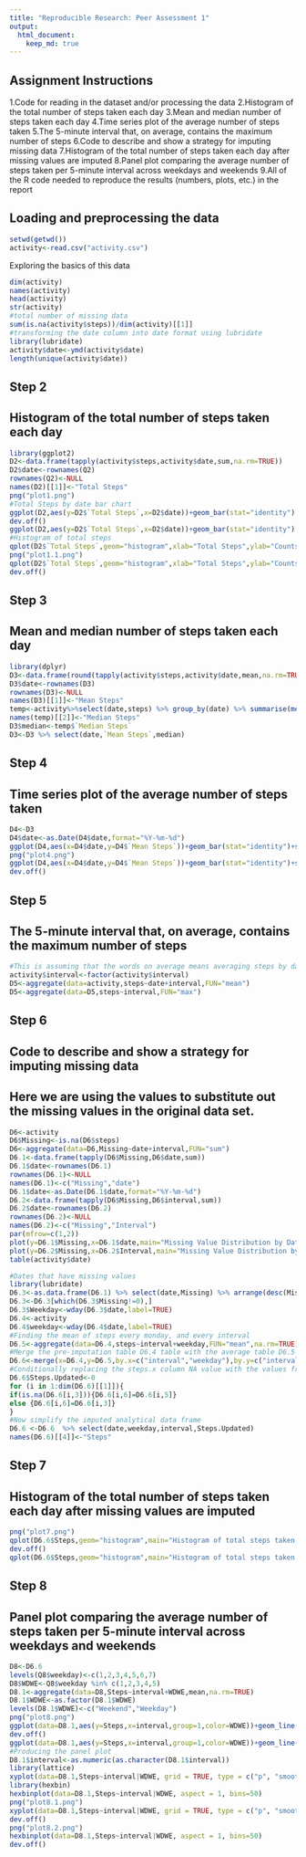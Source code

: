 ```yaml
---
title: "Reproducible Research: Peer Assessment 1"
output: 
  html_document:
    keep_md: true
---
```

## Assignment Instructions
1.Code for reading in the dataset and/or processing the data
2.Histogram of the total number of steps taken each day
3.Mean and median number of steps taken each day
4.Time series plot of the average number of steps taken
5.The 5-minute interval that, on average, contains the maximum number of steps
6.Code to describe and show a strategy for imputing missing data
7.Histogram of the total number of steps taken each day after missing values are imputed
8.Panel plot comparing the average number of steps taken per 5-minute interval across weekdays and weekends
9.All of the R code needed to reproduce the results (numbers, plots, etc.) in the report


## Loading and preprocessing the data
```r
setwd(getwd())
activity<-read.csv("activity.csv")
```

Exploring the basics of this data
```r
dim(activity)
names(activity)
head(activity)
str(activity)
#total number of missing data
sum(is.na(activity$steps))/dim(activity)[[1]]
#transforming the date column into date format using lubridate
library(lubridate)
activity$date<-ymd(activity$date)
length(unique(activity$date))
```

## Step 2
## Histogram of the total number of steps taken each day
```r
library(ggplot2)
D2<-data.frame(tapply(activity$steps,activity$date,sum,na.rm=TRUE))
D2$date<-rownames(Q2)
rownames(Q2)<-NULL
names(D2)[[1]]<-"Total Steps"
png("plot1.png")
#Total Steps by date bar chart
ggplot(D2,aes(y=D2$`Total Steps`,x=D2$date))+geom_bar(stat="identity") + ylab("Total Steps")+xlab("Date")+ggtitle("Total Steps by date")
dev.off()
ggplot(D2,aes(y=D2$`Total Steps`,x=D2$date))+geom_bar(stat="identity") + ylab("Total Steps")+xlab("Date")+ggtitle("Total Steps by date")
#Histogram of total steps
qplot(D2$`Total Steps`,geom="histogram",xlab="Total Steps",ylab="Counts",main="Total Steps Historgram")
png("plot1.1.png")
qplot(D2$`Total Steps`,geom="histogram",xlab="Total Steps",ylab="Counts",main="Total Steps Historgram")
dev.off()
```

## Step 3
## Mean and median number of steps taken each day
```r
library(dplyr)
D3<-data.frame(round(tapply(activity$steps,activity$date,mean,na.rm=TRUE),2))
D3$date<-rownames(D3)
rownames(D3)<-NULL
names(D3)[[1]]<-"Mean Steps"
temp<-activity%>%select(date,steps) %>% group_by(date) %>% summarise(median(steps))
names(temp)[[2]]<-"Median Steps"
D3$median<-temp$`Median Steps`
D3<-D3 %>% select(date,`Mean Steps`,median)
```


## Step 4
## Time series plot of the average number of steps taken
```r
D4<-D3
D4$date<-as.Date(D4$date,format="%Y-%m-%d")
ggplot(D4,aes(x=D4$date,y=D4$`Mean Steps`))+geom_bar(stat="identity")+scale_x_date()+ylab("Mean Steps Every day")+xlab("Date")+ggtitle("Mean Steps by Date")
png("plot4.png")
ggplot(D4,aes(x=D4$date,y=D4$`Mean Steps`))+geom_bar(stat="identity")+scale_x_date()+ylab("Mean Steps Every day")+xlab("Date")+ggtitle("Mean Steps by Date")
dev.off()
```

## Step 5
## The 5-minute interval that, on average, contains the maximum number of steps

```r
#This is assuming that the words on average means averaging steps by date and interval
activity$interval<-factor(activity$interval)
D5<-aggregate(data=activity,steps~date+interval,FUN="mean")
D5<-aggregate(data=D5,steps~interval,FUN="max")
```

## Step 6
## Code to describe and show a strategy for imputing missing data
## Here we are using the values to substitute out the missing values in the original data set.


```r
D6<-activity
D6$Missing<-is.na(D6$steps)
D6<-aggregate(data=D6,Missing~date+interval,FUN="sum")
D6.1<-data.frame(tapply(D6$Missing,D6$date,sum))
D6.1$date<-rownames(D6.1)
rownames(D6.1)<-NULL
names(D6.1)<-c("Missing","date")
D6.1$date<-as.Date(D6.1$date,format="%Y-%m-%d")
D6.2<-data.frame(tapply(D6$Missing,D6$interval,sum))
D6.2$date<-rownames(D6.2)
rownames(D6.2)<-NULL
names(D6.2)<-c("Missing","Interval")
par(mfrow=c(1,2))
plot(y=D6.1$Missing,x=D6.1$date,main="Missing Value Distribution by Date")
plot(y=D6.2$Missing,x=D6.2$Interval,main="Missing Value Distribution by Interval")
table(activity$date)
```

```r
#Dates that have missing values 
library(lubridate)
D6.3<-as.data.frame(D6.1) %>% select(date,Missing) %>% arrange(desc(Missing))
D6.3<-D6.3[which(D6.3$Missing!=0),]
D6.3$Weekday<-wday(D6.3$date,label=TRUE)
D6.4<-activity
D6.4$weekday<-wday(D6.4$date,label=TRUE)
#Finding the mean of steps every monday, and every interval
D6.5<-aggregate(data=D6.4,steps~interval+weekday,FUN="mean",na.rm=TRUE)
#Merge the pre-imputation table D6.4 table with the average table D6.5
D6.6<-merge(x=D6.4,y=D6.5,by.x=c("interval","weekday"),by.y=c("interval","weekday"),all.x=TRUE)
#Conditionally replacing the steps.x column NA value with the values from steps.y column value 
D6.6$Steps.Updated<-0
for (i in 1:dim(D6.6)[[1]]){
if(is.na(D6.6[i,3])){D6.6[i,6]=D6.6[i,5]}
else {D6.6[i,6]=D6.6[i,3]}
}
#Now simplify the imputed analytical data frame
D6.6 <-D6.6  %>% select(date,weekday,interval,Steps.Updated)
names(D6.6)[[4]]<-"Steps"
```

## Step 7
## Histogram of the total number of steps taken each day after missing values are imputed

```r
png("plot7.png")
qplot(D6.6$Steps,geom="histogram",main="Histogram of total steps taken, after imputation",xlab="Steps",ylab="Count")
dev.off()
qplot(D6.6$Steps,geom="histogram",main="Histogram of total steps taken after imputation",xlab="Steps",ylab="Count")
```

## Step 8
## Panel plot comparing the average number of steps taken per 5-minute interval across weekdays and weekends

```r
D8<-D6.6
levels(Q8$weekday)<-c(1,2,3,4,5,6,7)
D8$WDWE<-Q8$weekday %in% c(1,2,3,4,5)
D8.1<-aggregate(data=D8,Steps~interval+WDWE,mean,na.rm=TRUE)
D8.1$WDWE<-as.factor(D8.1$WDWE)
levels(D8.1$WDWE)<-c("Weekend","Weekday")
png("plot8.png")
ggplot(data=D8.1,aes(y=Steps,x=interval,group=1,color=WDWE))+geom_line() +scale_x_discrete(breaks = seq(0, 2500, by = 300))+ylab("Mean Steps")+xlab("Intervals")+ggtitle("Mean steps across intervals by Weekend and Weekday")
dev.off()
ggplot(data=D8.1,aes(y=Steps,x=interval,group=1,color=WDWE))+geom_line() +scale_x_discrete(breaks = seq(0, 2500, by = 300))+ylab("Mean Steps")+xlab("Intervals")+ggtitle("Mean steps across intervals by Weekend and Weekday")
#Producing the panel plot
D8.1$interval<-as.numeric(as.character(D8.1$interval))
library(lattice)
xyplot(data=D8.1,Steps~interval|WDWE, grid = TRUE, type = c("p", "smooth"), lwd = 4,panel = panel.smoothScatter)
library(hexbin)
hexbinplot(data=D8.1,Steps~interval|WDWE, aspect = 1, bins=50)
png("plot8.1.png")
xyplot(data=D8.1,Steps~interval|WDWE, grid = TRUE, type = c("p", "smooth"), lwd = 4,panel = panel.smoothScatter)
dev.off()
png("plot8.2.png")
hexbinplot(data=D8.1,Steps~interval|WDWE, aspect = 1, bins=50)
dev.off()
```
